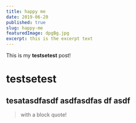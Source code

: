 ```yaml
---
title: happy me
date: 2019-06-20
published: true
slug: happy-me
featuredImage: dpgBg.jpg
excerpt: this is the excerpt text
---
```


This is my **testsetest** post!
# testsetest

## tesatasdfasdf asdfasdfas df asdf


> with a block quote!